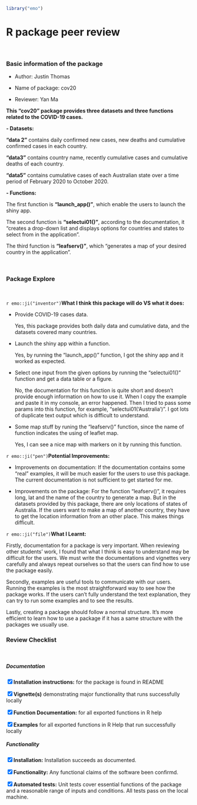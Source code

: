 ```r
library("emo")
```

<h1>R package peer review</h1>
<br>


<h3>Basic information of the package</h3>

- Author: Justin Thomas

- Name of package: cov20

- Reviewer: Yan Ma

**This "cov20" package provides three datasets and three functions related to the COVID-19 cases.**

**- Datasets:**

**"data 2"** contains daily confirmed new cases, new deaths and cumulative confirmed cases in each country.

**"data3"** contains country name, recently cumulative cases and cumulative deaths of each country. 

**"data5"** contains cumulative cases of each Australian state over a time period of February 2020 to October 2020.

**- Functions:**

The first function is **"launch_app()"**, which enable the users to launch the shiny app.

The second function is **"selectui01()"**, according to the documentation, it "creates a drop-down list and displays options for countries and states to select from in the application".

The third function is **"leafserv()"**, which "generates a map of your desired country in the application". 

<br>

<h3>Package Explore</h3>
<br>

`r emo::ji("inventor")`**What I think this package will do VS what it does: **

- Provide COVID-19 cases data. 

  Yes, this package provides both daily data and cumulative data, and the datasets covered many countries.
  
- Launch the shiny app within a function.

  Yes, by running the "launch_app()" function, I got the shiny app and it worked as expected.
  
- Select one input from the given options by running the "selectui01()" function and get a data table or a figure.

  No, the documentation for this function is quite short and doesn't provide enough information on how to use it. When I copy the example and paste it in my console, an error happened. Then I tried to pass some params into this function, for example, "selectui01('Australia')". I got lots of duplicate text output which is difficult to understand.

- Some map stuff by runing the "leafserv()" function, since the name of function indicates the using of leaflet map.

  Yes, I can see a nice map with markers on it by running this function.

`r emo::ji("pen")`**Potential Improvements:**

- Improvements on documentation: If the documentation contains some "real" examples, it will be much easier for the users to use this package. The current documentation is not sufficient to get started for me.

- Improvements on the package: For the function "leafserv()", it requires long, lat and the name of the country to generate a map. But in the datasets provided by this package, there are only locations of states of Australia. If the users want to make a map of another country, they have to get the location information from an other place. This makes things difficult.

`r emo::ji("file")`**What I Learnt:**

Firstly, documentation for a package is very important. When reviewing other students' work, I found that what I think is easy to understand may be difficult for the users. We must write the documentations and vignettes very carefully and always repeat ourselves so that the users can find how to use the package easily. 

Secondly, examples are useful tools to communicate with our users. Running the examples is the most straightforward way to see how the package works. If the users can't fully understand the text explanation, they can try to run some examples and to see the results.

Lastly, creating a package should follow a normal structure. It's more efficient to learn how to use a package if it has a same structure with the packages we usually use.

<h3>Review Checklist</h3>
<br>
<h5>Documentation</h5>
<input type="checkbox" checked>**Installation instructions:** for the package is found in README</input>

<input type="checkbox" checked>**Vignette(s)** demonstrating major functionality that runs successfully locally</input>

<input type="checkbox" checked>**Function Documentation:** for all exported functions in R help</input>

<input type="checkbox" checked>**Examples** for all exported functions in R Help that run successfully locally</input>

<h5>Functionality</h5>

<input type="checkbox" checked>**Installation:** Installation succeeds as documented.</input>

<input type="checkbox" checked>**Functionality:** Any functional claims of the software been confirmd.</input>

<input type="checkbox" checked>**Automated tests:** Unit tests cover essential functions of the package and a reasonable range of inputs and conditions. All tests pass on the local machine.</input>
